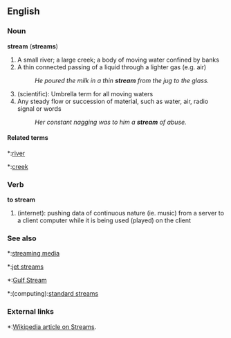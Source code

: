 ==English==

===Noun===
'''stream''' ('''streams''')
#A small river; a large creek; a body of moving water confined by banks
#A thin connected passing of a liquid through a lighter gas (e.g. air)
#:''He poured the milk in a thin '''stream''' from the jug to the glass.''
#(scientific): Umbrella term for all moving waters
#Any steady flow or succession of material, such as water, air, radio signal or words
#:''Her constant nagging was to him a '''stream''' of abuse.''

====Related terms====
*:[[river]]
*:[[creek]]

===Verb===
'''to stream'''
#(internet): pushing data of continuous nature (ie. music) from a server to a client computer while it is being used (played) on the client

===See also===
*:[[streaming media]]
*:[[jet streams]]
*:[[Gulf Stream]]
*:(computing):[[standard streams]]

===External links===
*:[[w:Stream|Wikipedia article on Streams]].